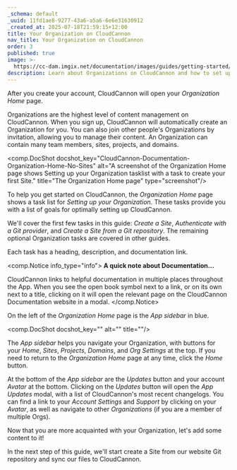 ```yaml
---
_schema: default
_uuid: 11fd1ae8-9277-43a6-a5a6-6e6e31630912
_created_at: 2025-07-18T21:59:15+12:00
title: Your Organization on CloudCannon
nav_title: Your Organization on CloudCannon
order: 3
published: true
image: >-
  https://cc-dam.imgix.net/documentation/images/guides/getting-started/guide-thumbnails/CloudCannon-Getting-Started-Thumbnail-Universal.png
description: Learn about Organizations on CloudCannon and how to set up yours.
---
```

After you create your account, CloudCannon will open your *Organization Home* page.

Organizations are the highest level of content management on CloudCannon. When you sign up, CloudCannon will automatically create an Organization for you. You can also join other people's Organizations by invitation, allowing you to manage their content. An Organization can contain many team members, sites, projects, and domains.

<comp.DocShot docshot_key="CloudCannon-Documentation-Organization-Home-No-Sites" alt="A screenshot of the Organization Home page shows Setting up your Organization tasklist with a task to create your first Site." title="The Organization Home page" type="screenshot"/>

To help you get started on CloudCannon, the *Organization Home* page shows a task list for *Setting up your Organization*. These tasks provide you with a list of goals for optimally setting up CloudCannon.

We'll cover the first few tasks in this guide: *Create a Site*, *Authenticate with a Git provider*, and *Create a Site from a Git repository*. The remaining optional Organization tasks are covered in other guides.

Each task has a heading, description, and documentation link.

<comp.Notice info_type="info">
  **A quick note about Documentation...**

  CloudCannon links to helpful documentation in multiple places throughout the App. When you see the open book symbol next to a link, or on its own next to a title, clicking on it will open the relevant page on the CloudCannon Documentation website in a modal.
</comp.Notice>

On the left of the *Organization Home* page is the *App sidebar* in blue.

<comp.DocShot docshot_key="" alt="" title=""/>

The *App sidebar* helps you navigate your Organization, with buttons for your *Home*, *Sites*, *Projects*, *Domains*, and *Org Settings* at the top. If you need to return to the *Organization Home* page at any time, click the *Home* button.

At the bottom of the *App sidebar* are the *Updates* button and your account *Avatar* at the bottom. Clicking on the *Updates* button will open the *App Updates* modal, with a list of CloudCannon's most recent changelogs. You can find a link to your *Account Settings* and *Support* by clicking on your *Avatar*, as well as navigate to other *Organizations* (if you are a member of multiple Orgs).

Now that you are more acquainted with your Organization, let's add some content to it!

In the next step of this guide, we'll start create a Site from our website Git repository and sync our files to CloudCannon.